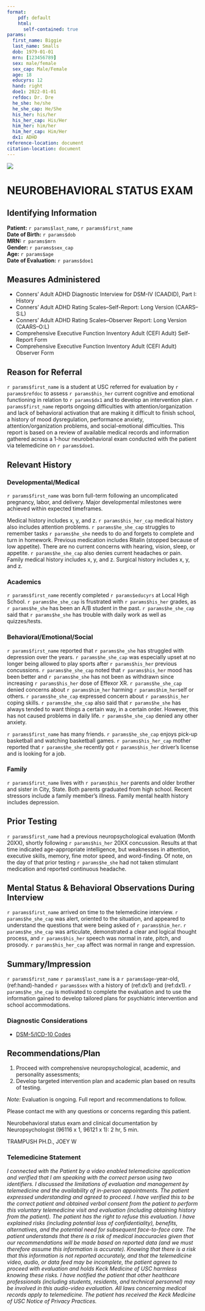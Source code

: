 ```yaml
---
format:
    pdf: default
    html: 
      self-contained: true
params:
  first_name: Biggie
  last_name: Smalls
  dob: 1979-01-01
  mrn: [123456789]
  sex: male/female
  sex_cap: Male/Female
  age: 18
  educyrs: 12
  hand: right
  doe1: 2022-01-01
  refdoc: Dr. Dre
  he_she: he/she
  he_she_cap: He/She
  his_her: his/her
  his_her_cap: His/Her
  him_her: him/her
  him_her_cap: Him/Her
  dx1: ADHD
reference-location: document
citation-location: document
---
```


![](logo.png)

# NEUROBEHAVIORAL STATUS EXAM

## Identifying Information

**Patient:** `r params$last_name`, `r params$first_name`\
**Date of Birth:** `r params$dob`\
**MRN:** `r params$mrn`\
**Gender:** `r params$sex_cap`\
**Age:** `r params$age`\
**Date of Evaluation:** `r params$doe1`

## Measures Administered

- Conners' Adult ADHD Diagnostic Interview for DSM-IV (CAADID), Part I: History
- Conners' Adult ADHD Rating Scales–Self-Report: Long Version (CAARS–S:L)
- Conners' Adult ADHD Rating Scales–Observer Report: Long Version (CAARS–O:L)
- Comprehensive Executive Function Inventory Adult (CEFI Adult) Self-Report Form
- Comprehensive Executive Function Inventory Adult (CEFI Adult) Observer Form

## Reason for Referral

`r params$first_name` is a student at USC referred for evaluation by `r params$refdoc` to assess `r params$his_her` current cognitive and emotional functioning in relation to `r params$dx1` and to develop an intervention plan.
`r params$first_name` reports ongoing difficulties with attention/organization and lack of behavioral activation that are making it difficult to finish school, a history of mood dysregulation, performance anxiety,
attention/organization problems, and social-emotional difficulties.
This report is based on a review of available medical records and information gathered across a 1-hour neurobehavioral exam conducted with the patient via telemedicine on `r params$doe1`.

## Relevant History

### Developmental/Medical

`r params$first_name` was born full-term following an uncomplicated pregnancy, labor,
and delivery. Major developmental milestones were achieved within expected
timeframes.

Medical history includes x, y, and z. `r params$his_her_cap` medical history also
includes attention problems.
`r params$he_she_cap` struggles to remember tasks
`r params$he_she` needs to do and forgets to complete and turn in homework.
Previous medication includes Ritalin (stopped because of low appetite). 
There are no current concerns with hearing, vision, sleep, or appetite.
`r params$he_she_cap` also denies current headaches or pain.
Family medical history includes x, y, and z. Surgical history includes x, y, and z.

### Academics

`r params$first_name` recently completed `r params$educyrs` at Local High School.
`r params$he_she_cap` is frustrated with `r params$his_her` grades, as `r params$he_she` has been an A/B student in the past.
`r params$he_she_cap` said that `r params$he_she` has trouble with daily work as well as quizzes/tests.

### Behavioral/Emotional/Social

`r params$first_name` reported that `r params$he_she` has struggled with depression over
the years. `r params$he_she_cap` was especially upset at no longer being allowed to
play sports after `r params$his_her` previous concussions. `r params$he_she_cap` noted
that `r params$his_her` mood has been better and `r params$he_she` has not been as
withdrawn since increasing `r params$his_her` dose of Effexor XR. `r params$he_she_cap`
denied concerns about `r params$him_her` harming `r params$him_her`self or others.
`r params$he_she_cap` expressed concern about `r params$his_her` coping skills.
`r params$he_she_cap` also said that `r params$he_she` has always tended to want things a
certain way, in a certain order. However, this has not caused problems in daily
life. `r params$he_she_cap` denied any other anxiety.

`r params$first_name` has many friends. `r params$he_she_cap` enjoys pick-up basketball
and watching basketball games. `r params$his_her_cap` mother reported that
`r params$he_she` recently got `r params$his_her` driver's license and is looking for a
job.

### Family

`r params$first_name` lives with `r params$his_her` parents and older brother and sister
in City, State. Both parents graduated from high school. Recent stressors
include a family member's illness. Family mental health history includes
depression.

## Prior Testing

`r params$first_name` had a previous neuropsychological evaluation (Month 20XX),
shortly following `r params$his_her` 20XX concussion. Results at that time indicated
age-appropriate intelligence, but weaknesses in attention, executive skills,
memory, fine motor speed, and word-finding. Of note, on the day of that prior
testing `r params$he_she` had not taken stimulant medication and reported continuous
headache.

## Mental Status & Behavioral Observations During Interview

`r params$first_name` arrived on time to the telemedicine interview. `r params$he_she_cap`
was alert, oriented to the situation, and appeared to understand the questions
that were being asked of `r params$him_her`. `r params$he_she_cap` was articulate,
demonstrated a clear and logical thought process, and `r params$his_her` speech was
normal in rate, pitch, and prosody. `r params$his_her_cap` affect was normal in range
and expression.

## Summary/Impression

`r params$first_name` `r params$last_name` is a `r params$age`-year-old, (ref:hand)-handed
`r params$sex` with a history of (ref:dx1) and (ref:dx1). `r params$he_she_cap` is
motivated to complete the evaluation and to use the information gained to
develop tailored plans for psychiatric intervention and school accommodations.

### Diagnostic Considerations

- [DSM-5/ICD-10 Codes](dsm5_icd10_diagnoses.md)

## Recommendations/Plan

1. Proceed with comprehensive neuropsychological, academic, and personality
   assessments;
2. Develop targeted intervention plan and academic plan based on results of
   testing.

_Note:_ Evaluation is ongoing. Full report and recommendations to follow.

Please contact me with any questions or concerns regarding this patient.

Neurobehavioral status exam and clinical documentation by Neuropsychologist
(96116 x 1, 96121 x 1): 2 hr, 5 min.

TRAMPUSH PH.D., JOEY W

### Telemedicine Statement

_I connected with the Patient by a video enabled telemedicine application and
verified that I am speaking with the correct person using two identifiers. I
discussed the limitations of evaluation and management by telemedicine and the
availability of in-person appointments. The patient expressed understanding and
agreed to proceed. I have verified this to be the correct patient and obtained
verbal consent from the patient to perform this voluntary telemedicine visit and
evaluation (including obtaining history from the patient). The patient has the
right to refuse this evaluation. I have explained risks (including potential
loss of confidentiality), benefits, alternatives, and the potential need for
subsequent face-to-face care. The patient understands that there is a risk of
medical inaccuracies given that our recommendations will be made based on
reported data (and we must therefore assume this information is accurate).
Knowing that there is a risk that this information is not reported accurately,
and that the telemedicine video, audio, or data feed may be incomplete, the
patient agrees to proceed with evaluation and holds Keck Medicine of USC
harmless knowing these risks. I have notified the patient that other healthcare
professionals (including students, residents, and technical personnel) may be
involved in this audio-video evaluation. All laws concerning medical records
apply to telemedicine. The patient has received the Keck Medicine of USC Notice
of Privacy Practices._
